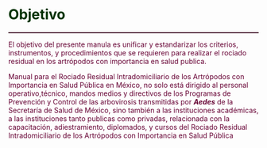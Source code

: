 # **<span style="color:#003300;"> Objetivo </span>** {#objetivos}

<hr style="height:2px;border-width:0;color:#330019;background-color:#330019"> 

<span style="color:#660033;"> El objetivo del presente manula es unificar y estandarizar los criterios, instrumentos, y procedimientos que se requieren para realizar el rociado residual en los artrópodos con importancia en salud publica.</span>


<span style="color:#660033;">Manual para el Rociado Residual Intradomiciliario de los Artrópodos con Importancia en Salud Pública en México, no solo está dirigido al personal operativo,técnico, mandos medios y directivos de los Programas de Prevención y Control de las arbovirosis transmitidas por ***Aedes*** de la Secretaría de Salud de México, sino también a las instituciones académicas, a las instituciones tanto publicas como privadas, relacionada con la capacitación, adiestramiento, diplomados, y cursos del Rociado Residual Intradomiciliario de los Artrópodos con Importancia en Salud Pública</span>

